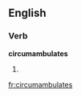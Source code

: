 ==English==

===Verb===
'''circumambulates'''

# {{third-person singular of|[[circumambulate]]}}

[[fr:circumambulates]]
